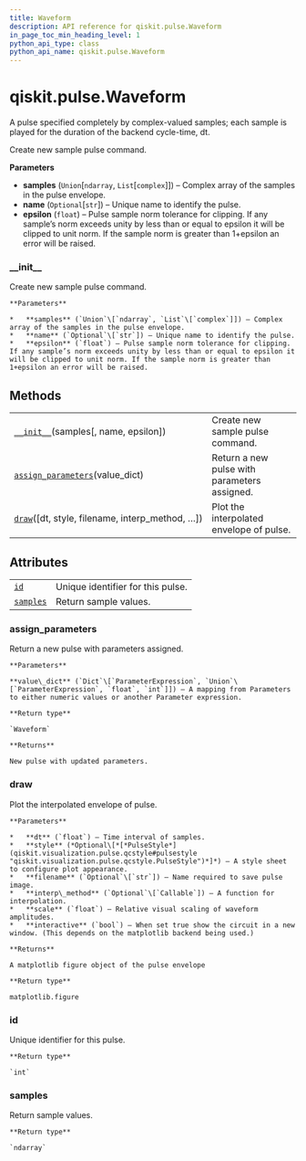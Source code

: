 ```yaml
---
title: Waveform
description: API reference for qiskit.pulse.Waveform
in_page_toc_min_heading_level: 1
python_api_type: class
python_api_name: qiskit.pulse.Waveform
---
```


<span id="qiskit-pulse-waveform" />

# qiskit.pulse.Waveform

<Class id="qiskit.pulse.Waveform" isDedicatedPage={true} github="https://github.com/qiskit/qiskit/tree/stable/0.16/qiskit/pulse/library/waveform.py" signature="Waveform(samples, name=None, epsilon=1e-07)" modifiers="class">
  A pulse specified completely by complex-valued samples; each sample is played for the duration of the backend cycle-time, dt.

  Create new sample pulse command.

  **Parameters**

  *   **samples** (`Union`\[`ndarray`, `List`\[`complex`]]) – Complex array of the samples in the pulse envelope.
  *   **name** (`Optional`\[`str`]) – Unique name to identify the pulse.
  *   **epsilon** (`float`) – Pulse sample norm tolerance for clipping. If any sample’s norm exceeds unity by less than or equal to epsilon it will be clipped to unit norm. If the sample norm is greater than 1+epsilon an error will be raised.

  ### \_\_init\_\_

  <Function id="qiskit.pulse.Waveform.__init__" signature="__init__(samples, name=None, epsilon=1e-07)">
    Create new sample pulse command.

    **Parameters**

    *   **samples** (`Union`\[`ndarray`, `List`\[`complex`]]) – Complex array of the samples in the pulse envelope.
    *   **name** (`Optional`\[`str`]) – Unique name to identify the pulse.
    *   **epsilon** (`float`) – Pulse sample norm tolerance for clipping. If any sample’s norm exceeds unity by less than or equal to epsilon it will be clipped to unit norm. If the sample norm is greater than 1+epsilon an error will be raised.
  </Function>

  ## Methods

  |                                                                                                                        |                                              |
  | ---------------------------------------------------------------------------------------------------------------------- | -------------------------------------------- |
  | [`__init__`](#qiskit.pulse.Waveform.__init__ "qiskit.pulse.Waveform.__init__")(samples\[, name, epsilon])              | Create new sample pulse command.             |
  | [`assign_parameters`](#qiskit.pulse.Waveform.assign_parameters "qiskit.pulse.Waveform.assign_parameters")(value\_dict) | Return a new pulse with parameters assigned. |
  | [`draw`](#qiskit.pulse.Waveform.draw "qiskit.pulse.Waveform.draw")(\[dt, style, filename, interp\_method, …])          | Plot the interpolated envelope of pulse.     |

  ## Attributes

  |                                                                             |                                   |
  | --------------------------------------------------------------------------- | --------------------------------- |
  | [`id`](#qiskit.pulse.Waveform.id "qiskit.pulse.Waveform.id")                | Unique identifier for this pulse. |
  | [`samples`](#qiskit.pulse.Waveform.samples "qiskit.pulse.Waveform.samples") | Return sample values.             |

  ### assign\_parameters

  <Function id="qiskit.pulse.Waveform.assign_parameters" signature="assign_parameters(value_dict)">
    Return a new pulse with parameters assigned.

    **Parameters**

    **value\_dict** (`Dict`\[`ParameterExpression`, `Union`\[`ParameterExpression`, `float`, `int`]]) – A mapping from Parameters to either numeric values or another Parameter expression.

    **Return type**

    `Waveform`

    **Returns**

    New pulse with updated parameters.
  </Function>

  ### draw

  <Function id="qiskit.pulse.Waveform.draw" signature="draw(dt=1, style=None, filename=None, interp_method=None, scale=1, interactive=False)">
    Plot the interpolated envelope of pulse.

    **Parameters**

    *   **dt** (`float`) – Time interval of samples.
    *   **style** (*Optional\[*[*PulseStyle*](qiskit.visualization.pulse.qcstyle#pulsestyle "qiskit.visualization.pulse.qcstyle.PulseStyle")*]*) – A style sheet to configure plot appearance.
    *   **filename** (`Optional`\[`str`]) – Name required to save pulse image.
    *   **interp\_method** (`Optional`\[`Callable`]) – A function for interpolation.
    *   **scale** (`float`) – Relative visual scaling of waveform amplitudes.
    *   **interactive** (`bool`) – When set true show the circuit in a new window. (This depends on the matplotlib backend being used.)

    **Returns**

    A matplotlib figure object of the pulse envelope

    **Return type**

    matplotlib.figure
  </Function>

  ### id

  <Attribute id="qiskit.pulse.Waveform.id">
    Unique identifier for this pulse.

    **Return type**

    `int`
  </Attribute>

  ### samples

  <Attribute id="qiskit.pulse.Waveform.samples">
    Return sample values.

    **Return type**

    `ndarray`
  </Attribute>
</Class>

